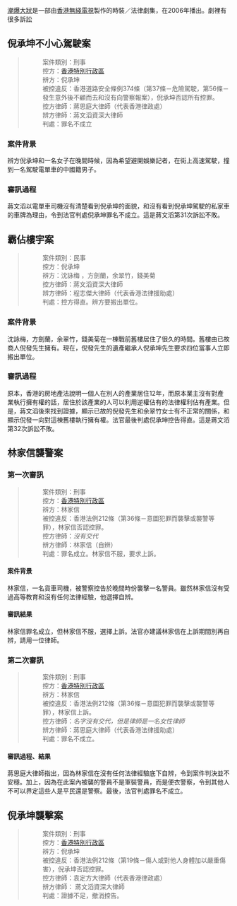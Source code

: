 [[潮爆大狀|潮爆大狀]]是一部由[[香港|香港]][[無綫電視|無綫電視]]製作的時裝／法律劇集，在2006年播出。劇裡有很多訴訟

==倪承坤不小心駕駛案==
<blockquote>
:案件類別：刑事
:控方：[[香港特別行政區|香港特別行政區]]
:辨方：倪承坤
:被控違反：香港道路安全條例374條（第37條－危險駕駛，第56條－發生意外後不顧而去和沒有向警察報案），倪承坤否認所有控罪。
:控方律師：蔣思庭大律師（代表香港律政處）
:辨方律師：蔣文滔資深大律師
:判處：罪名不成立
</blockquote>

===案件背景===
辨方倪承坤和一名女子在晚間時候，因為希望避開娛樂記者，在街上高速駕駛，撞到一名駕駛電單車的中國籍男子。

===審訊過程===
蔣文滔以電單車司機沒有清楚看到倪承坤的面貌，和沒有看到倪承坤駕駛的私家車的車牌為理由，令到法官判處倪承坤罪名不成立。這是蔣文滔第31次訴訟不敗。

==霸佔樓宇案==
<blockquote>
:案件類別：民事
:控方：倪承坤
:辨方：沈詠梅	，方劍蘭，余翠竹，錢美菊
:控方律師：蔣文滔資深大律師
:辨方律師：程志傑大律師（代表香港法律援助處）
:判處：控方得直。辨方要搬出單位。
</blockquote>

===案件背景===
沈詠梅，方劍蘭，余翠竹，錢美菊在一棟戰前舊樓居住了很久的時間。舊樓由已故商人倪發先生擁有。現在，倪發先生的遺產繼承人倪承坤先生要求四位當事人立即搬出單位。

===審訊過程===
原本，香港的房地產法說明一個人在別人的產業居住12年，而原本業主沒有對產業執行擁有權的話，居住於該產業的人可以利用逆權佔有的法律權利佔有產業。但是，蔣文滔後來找到證據，顯示已故的倪發先生和余翠竹女士有不正常的關係，和顯示倪發一向對這棟舊樓執行擁有權。法官最後判處倪承坤控告得直。這是蔣文滔第32次訴訟不敗。

==林家信襲警案==
===第一次審訊===
<blockquote>
:案件類別：刑事
:控方：[[香港特別行政區|香港特別行政區]]
:辨方：林家信
:被控違反：香港法例212條（第36條－意圖犯罪而襲擊或襲警等罪），林家信否認控罪。
:控方律師：''沒有交代''
:辨方律師：林家信（自辨）
:判處：罪名成立。林家信不服，要求上訴。
</blockquote>

====案件背景====
林家信，一名貨車司機，被警察控告於晚間時份襲擊一名警員。雖然林家信沒有受過高等教育和沒有任何法律經驗，他選擇自辨。

====審訊結果====
林家信罪名成立，但林家信不服，選擇上訴。法官亦建議林家信在上訴期間別再自辨，請用一位律師。

===第二次審訊===
<blockquote>
:案件類別：刑事
:控方：[[香港特別行政區|香港特別行政區]]
:辨方：林家信
:被控違反：香港法例212條（第36條－意圖犯罪而襲擊或襲警等罪），林家信上訴。
:控方律師：''名字沒有交代，但是律師是一名女性律師''
:辨方律師：蔣思庭大律師（代表香港法律援助處）
:判處：罪名不成立。
</blockquote>

====審訊過程、結果====
蔣思庭大律師指出，因為林家信在沒有任何法律經驗底下自辨，令到案件判決並不安穩。加上，因為在此案內被襲的警員不是軍裝警員，而是便衣警察，令到其他人不可以界定這些人是平民還是警察。最後，法官判處罪名不成立。

==倪承坤襲擊案==
<blockquote>
:案件類別：刑事
:控方：[[香港特別行政區|香港特別行政區]]
:辨方：倪承坤
:被控違反：香港法例212條（第19條－傷人或對他人身體加以嚴重傷害），倪承坤否認控罪。
:控方律師：袁定方大律師（代表香港律政處）
:辨方律師： 蔣文滔資深大律師
:判處：證據不足，撤消控告。
</blockquote>

{{listdev}}